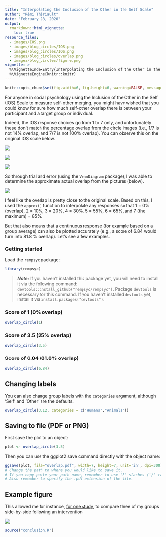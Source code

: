 ```yaml
---
title: "Interpolating the Inclusion of the Other in the Self Scale"
author: "Rémi Thériault"
date: "February 28, 2020"
output:
  rmarkdown::html_vignette:
    toc: true
resource_files:
  - images/IOS.png
  - images/blog_circles/IOS.png
  - images/blog_circles/IOS.png
  - images/blog_circles/overlap.png
  - images/blog_circles/figure.png
vignette: >
  %\VignetteIndexEntry{Interpolating the Inclusion of the Other in the Self Scale}
  %\VignetteEngine{knitr::knitr}
---
```


```r
knitr::opts_chunk$set(fig.width=6, fig.height=6, warning=FALSE, message=FALSE, results='hide', out.width="30%")
```

For anyone in social psychology using the Inclusion of the Other in the Self (IOS) Scale to measure self-other merging, you might have wished that you could know for sure how much self-other overlap there is between your participant and a target group or individual.

Indeed, the IOS response choices go from 1 to 7 only, and unfortunately these don't match the percentage overlap from the circle images (i.e., 1/7 is not 14% overlap, and 7/7 is not 100% overlap). You can observe this on the original IOS scale below.

![](IOS.png)

![](images/IOS.png)

![](images/blog_circles/IOS.png)

So through trial and error (using the `VennDiagram` package), I was able to determine the approximate actual overlap from the pictures (below).

![](images/blog_circles/overlap.png)

I feel like the overlap is pretty close to the original scale. Based on this, I used the `approx()` function to interpolate any responses so that 1 = 0% (overlap), 2 = 10%, 3 = 20%, 4 = 30%, 5 = 55%, 6 = 65%, and 7 (the maximum) = 85%.

But that also means that a continuous response (for example based on a group average) can also be plotted accurately (e.g., a score of 6.84 would turn into 81.8 % overlap). Let's see a few examples.


### Getting started

Load the `rempsyc` package:

```r
library(rempsyc)
```

> ***Note:*** If you haven't installed this package yet, you will need to install it via the following command: `devtools::install_github("rempsyc/rempsyc")`. Package `devtools` is necessary for this command. If you haven't installed `devtools` yet, install it via `install.packages("devtools")`.

### Score of 1 (0% overlap)

```r
overlap_circle(1)
```

### Score of 3.5 (25% overlap)

```r
overlap_circle(3.5)
```

### Score of 6.84 (81.8% overlap)

```r
overlap_circle(6.84)
```

## Changing labels

You can also change group labels with the `categories` argument, although 'Self' and 'Other' are the defaults.

```r
overlap_circle(3.12, categories = c("Humans","Animals"))
```

## Saving to file (PDF or PNG)
First save the plot to an object:

```r
plot <- overlap_circle(3.5)
```

Then you can use the ggplot2 save command directly with the object name:

```r
ggsave(plot, file="overlap.pdf", width=7, height=7, unit='in', dpi=300)
# Change the path to where you would like to save it.
# If you copy-paste your path name, remember to use "R" slashes ('/' rather than '\').
# Also remember to specify the .pdf extension of the file.
```

## Example figure
This allowed me for instance, [for one study](https://doi.org/10.1177/17470218211024826), to compare three of my groups side-by-side following an intervention:

![](images/blog_circles/figure.png)

```r
source("conclusion.R")
```
